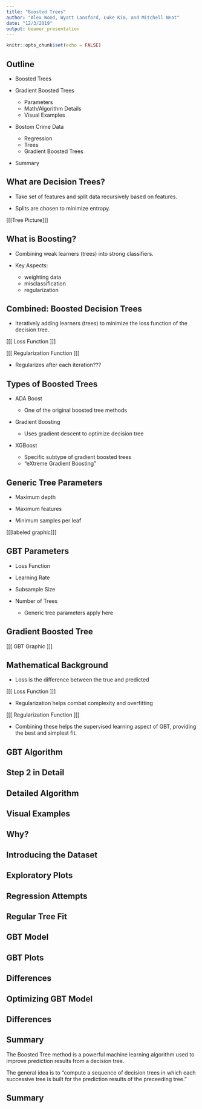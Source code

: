 ```yaml
---
title: "Boosted Trees"
author: "Alex Wood, Wyatt Lansford, Luke Kim, and Mitchell Neat"
date: "12/3/2019"
output: beamer_presentation
---
```


```r
knitr::opts_chunk$set(echo = FALSE)
```

## Outline

- Boosted Trees

- Gradient Boosted Trees
  - Parameters
  - Math/Algorithm Details
  - Visual Examples
  
- Bostom Crime Data
  - Regression
  - Trees
  - Gradient Boosted Trees

- Summary

## What are Decision Trees?

- Take set of features and split data recursively based on features.

- Splits are chosen to minimize entropy.

[[[Tree Picture]]]

## What is Boosting?

- Combining weak learners (trees) into strong classifiers.

- Key Aspects:
  - weighting data
  - misclassification
  - regularization

## Combined: Boosted Decision Trees

- Iteratively adding learners (trees) to minimize the loss function of the decision tree.

[[[ Loss Function ]]]

[[[ Regularization Function ]]]

- Regularizes after each iteration???

## Types of Boosted Trees

- ADA Boost

  - One of the original boosted tree methods
  
- Gradient Boosting

  - Uses gradient descent to optimize decision tree

- XGBoost

  - Specific subtype of gradient boosted trees
  - "eXtreme Gradient Boosting"

## Generic Tree Parameters

- Maximum depth

- Maximum features

- Minimum samples per leaf

[[[labeled graphic]]]

## GBT Parameters

- Loss Function

- Learning Rate

- Subsample Size

- Number of Trees

  - Generic tree parameters apply here

## Gradient Boosted Tree

[[[ GBT Graphic ]]]

## Mathematical Background

- Loss is the difference between the true and predicted

[[[ Loss Function ]]]

- Regularization helps combat complexity and overfitting

[[[ Regularization Function ]]]

- Combining these helps the supervised learning aspect of GBT, providing the best and simplest fit.

## GBT Algorithm

## Step 2 in Detail

## Detailed Algorithm

## Visual Examples

## Why?

## Introducing the Dataset

## Exploratory Plots

## Regression Attempts

## Regular Tree Fit

## GBT Model

## GBT Plots

## Differences

## Optimizing GBT Model

## Differences

## Summary

The Boosted Tree method is a powerful machine learning algorithm used to improve prediction results from a decision tree. 

The general idea is to "compute a sequence of decision trees in which each successive tree is built for the prediction results of the preceeding tree."

## Summary

